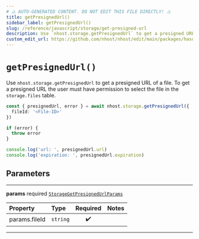 ```yaml
---
# ⚠️ AUTO-GENERATED CONTENT. DO NOT EDIT THIS FILE DIRECTLY! ⚠️
title: getPresignedUrl()
sidebar_label: getPresignedUrl()
slug: /reference/javascript/storage/get-presigned-url
description: Use `nhost.storage.getPresignedUrl` to get a presigned URL of a file. To get a presigned URL the user must have permission to select the file in the `storage.files` table.
custom_edit_url: https://github.com/nhost/nhost/edit/main/packages/hasura-storage-js/src/packages/hasura-storage-js/src/hasura-storage-client.ts#L142
---
```


# `getPresignedUrl()`

Use `nhost.storage.getPresignedUrl` to get a presigned URL of a file. To get a presigned URL the user must have permission to select the file in the `storage.files` table.

```ts
const { presignedUrl, error } = await nhost.storage.getPresignedUrl({
  fileId: '<File-ID>'
})

if (error) {
  throw error
}

console.log('url: ', presignedUrl.url)
console.log('expiration: ', presignedUrl.expiration)
```

## Parameters

---

**<span className="parameter-name">params</span>** <span className="optional-status">required</span> [`StorageGetPresignedUrlParams`](/reference/docgen/javascript/storage/types/storage-get-presigned-url-params)

| Property                                                                                  | Type     | Required | Notes |
| :---------------------------------------------------------------------------------------- | :------- | :------: | :---- |
| <span className="parameter-name"><span className="light-grey">params.</span>fileId</span> | `string` |    ✔️    |       |

---
